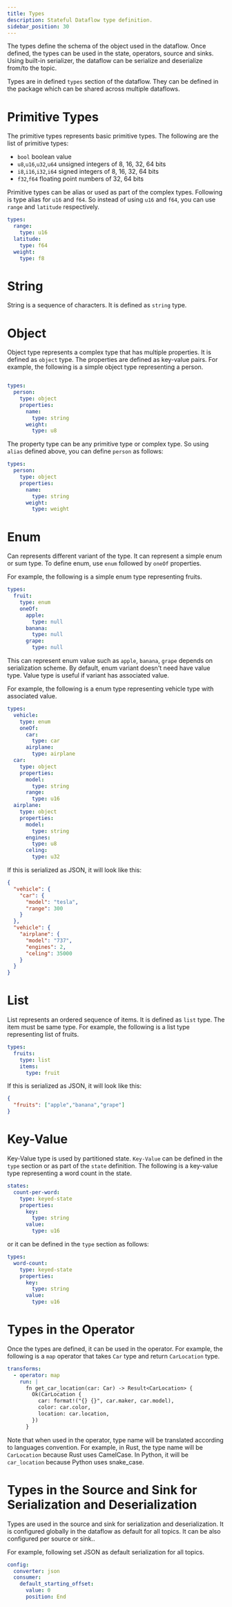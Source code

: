 ```yaml
---
title: Types
description: Stateful Dataflow type definition.
sidebar_position: 30
---
```



The types define the schema of the object used in the dataflow.   Once defined, the types can be used in the state, operators, source and sinks.  Using built-in serializer, the dataflow can be serialize and deserialize from/to the topic.

Types are in defined `types` section of the dataflow.  They can be defined in the package which can be shared across multiple dataflows.

# Primitive Types

The primitive types represents basic primitive types.  The following are the list of primitive types:

- `bool`  boolean value
- `u8`,`u16`,`u32`,`u64`  unsigned integers of 8, 16, 32, 64 bits
- `i8`,`i16`,`i32`,`i64`  signed integers of 8, 16, 32, 64 bits
- `f32`,`f64`  floating point numbers of 32, 64 bits

Primitive types can be alias or used as part of the complex types.  Following is type alias for `u16` and `f64`.  So instead of using `u16` and `f64`, you can use `range` and `latitude` respectively.

```yaml
types:
  range:
    type: u16
  latitude:
    type: f64
  weight:
    type: f8
```

# String

String is a sequence of characters.  It is defined as `string` type.

# Object

Object type represents a complex type that has multiple properties.  It is defined as `object` type.  The properties are defined as key-value pairs.
For example, the following is a simple object type representing a person.

```yaml

types:
  person:
    type: object
    properties:
      name:
        type: string
      weight:
        type: u8
```

The property type can be any primitive type or complex type.  So using `alias` defined above, you can define `person` as follows:

```yaml
types:
  person:
    type: object
    properties:
      name:
        type: string
      weight:
        type: weight
```

# Enum

Can represents different variant of the type.  It can represent a simple enum or sum type.  To define enum, use `enum` followed by `oneOf` properties.

For example, the following is a simple enum type representing fruits.

```yaml
types:
  fruit:
    type: enum
    oneOf:
      apple:
        type: null
      banana:
        type: null
      grape:
        type: null
```

This can represent enum value such as `apple`, `banana`, `grape` depends on serialization scheme.  By default, enum variant doesn't need have value type.  Value type is useful if variant has associated value.

For example, the following is a enum type representing vehicle type with associated value.

```yaml
types:
  vehicle:
    type: enum
    oneOf:
      car:
        type: car
      airplane:
        type: airplane
  car:
    type: object
    properties:
      model:
        type: string
      range:
        type: u16
  airplane:
    type: object
    properties:
      model:
        type: string
      engines:
        type: u8
      celing:
        type: u32
```
If this is serialized as JSON, it will look like this:

```json
{
  "vehicle": {
    "car": {
      "model": "tesla",
      "range": 300
    }
  },
  "vehicle": {
    "airplane": {
      "model": "737",
      "engines": 2,
      "celing": 35000
    }
  }
}
```

# List 

List represents an ordered sequence of items.  It is defined as `list` type.  The item must be same type.  For example, the following is a list type representing list of fruits.

```yaml
types:
  fruits:
    type: list
    items:
      type: fruit
```

If this is serialized as JSON, it will look like this:

```json
{
  "fruits": ["apple","banana","grape"]
}
```

# Key-Value

Key-Value type is used by partitioned state.  `Key-Value` can be defined in the `type` section or as part of the `state` definition.  The following is a key-value type representing a word count in the state.

```yaml
states:
  count-per-word:
    type: keyed-state
    properties:
      key:
        type: string
      value:
        type: u16
```

or it can be defined in the `type` section as follows:

```yaml
types:
  word-count:
    type: keyed-state
    properties:
      key:
        type: string
      value:
        type: u16
```


# Types in the Operator 

Once the types are defined, it can be used in the operator.  For example, the following is a `map` operator that takes `Car` type and return `CarLocation` type.

```yaml
transforms:
  - operator: map
    run: |
      fn get_car_location(car: Car) -> Result<CarLocation> {
        Ok(CarLocation {
          car: format!("{} {}", car.maker, car.model),
          color: car.color,
          location: car.location,
        })
      }
```

Note that when used in the operator, type name will be translated according to languages convention.  For example, in Rust, the type name will be `CarLocation` because Rust uses CamelCase.  In Python, it will be `car_location` because Python uses snake_case.


# Types in the Source and Sink for Serialization and Deserialization

Types are used in the source and sink for serialization and deserialization.  It is configured globally in the dataflow as default for all topics.  It can be also configured per source or sink..

For example, following set JSON as default serialization for all topics.

```yaml
config:
  converter: json
  consumer:
    default_starting_offset:
      value: 0
      position: End
```

